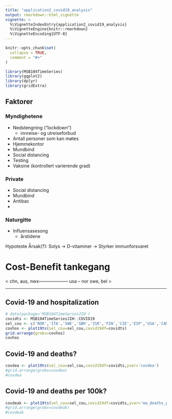 ```yaml
---
title: "application2_covid19_analysis"
output: rmarkdown::html_vignette
vignette: >
  %\VignetteIndexEntry{application2_covid19_analysis}
  %\VignetteEngine{knitr::rmarkdown}
  %\VignetteEncoding{UTF-8}
---
```


```r
knitr::opts_chunk$set(
  collapse = TRUE,
  comment = "#>"
)
```

```r
library(MSB104TimeSeries)
library(ggplot2)
library(dplyr)
library(gridExtra)
```

## Faktorer
### Myndighetene
- Nedstengning ("lockdown")
  - innreise- og utreiseforbud
- Antall personer som kan møtes
- Hjemmekontor
- Mundbind
- Social distancing
- Testing
- Vaksine (kontrollert varierende grad)

### Private
- Social distancing
- Mundbind
- Antibac
- 

### Naturgitte
- Influensasesong
  - årstidene

Hypoteste Årsak(?):
Solys -> D-vitaminer -> Styrker immunforsvaret

# Cost-Benefit tankegang

< chn, aus, nwx-------------------- usa --      nor         swe, bel >

------------------------------------

## Covid-19 and hospitalization

```r
# data(package='MSB104TimeSeriesJIH')
covidts <- MSB104TimeSeriesJIH::COVID19
sel_cou <- c('NOR','ITA','SWE','GBR','ISR','FIN','CZE','ESP','USA','CAN','SVK')
covhos <- plot19ts(sel_cou=sel_cou,covid19df=covidts)
grid.arrange(grobs=covhos)
covhos
```

## Covid-19 and deaths?

```r
covdea <- plot19ts(sel_cou=sel_cou,covid19df=covidts,yvar='covdea')
#grid.arrange(grobs=covdea)
#covdea
```
## Covid-19 and deaths per 100k?
```r
covdeak <- plot19ts(sel_cou=sel_cou,covid19df=covidts,yvar='ma_deaths_perc')
#grid.arrange(grobs=covdeak)
#covdeak
```

